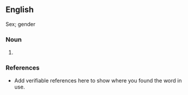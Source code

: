 ==English==
Sex; gender

===Noun===
{{en-noun}}

# {{substub}}

===References===
*Add verifiable references here to show where you found the word in use.